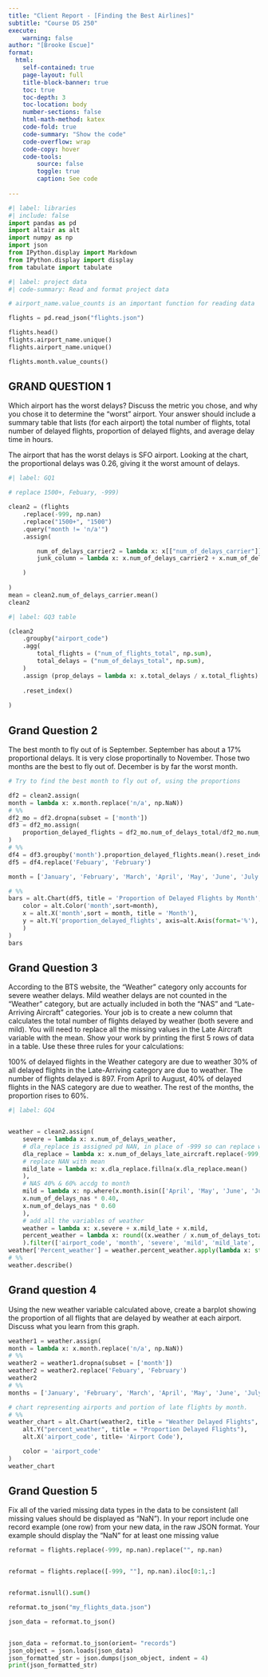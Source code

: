 ```yaml
---
title: "Client Report - [Finding the Best Airlines]"
subtitle: "Course DS 250"
execute:
    warning: false
author: "[Brooke Escue]"
format:
  html:
    self-contained: true
    page-layout: full
    title-block-banner: true
    toc: true
    toc-depth: 3
    toc-location: body
    number-sections: false
    html-math-method: katex
    code-fold: true
    code-summary: "Show the code"
    code-overflow: wrap
    code-copy: hover
    code-tools:
        source: false
        toggle: true
        caption: See code
    
---
```


```python

#| label: libraries
#| include: false
import pandas as pd
import altair as alt
import numpy as np
import json
from IPython.display import Markdown
from IPython.display import display
from tabulate import tabulate

```




```python
#| label: project data
#| code-summary: Read and format project data

# airport_name.value_counts is an important function for reading data 

flights = pd.read_json("flights.json")

flights.head()
flights.airport_name.unique()
flights.airport_name.unique()

flights.month.value_counts()

```


## GRAND QUESTION 1

Which airport has the worst delays? Discuss the metric you chose, and why you chose it to determine the “worst” airport. Your answer should include a summary table that lists (for each airport) the total number of flights, total number of delayed flights, proportion of delayed flights, and average delay time in hours.

The airport that has the worst delays is SFO airport.  Looking at the chart, the proportional delays was 0.26, giving it the worst amount of delays. 

```python
#| label: GQ1

# replace 1500+, Febuary, -999)

clean2 = (flights
    .replace(-999, np.nan)
    .replace("1500+", "1500")
    .query("month != 'n/a'")
    .assign(

        num_of_delays_carrier2 = lambda x: x[["num_of_delays_carrier"]].astype(int),
        junk_column = lambda x: x.num_of_delays_carrier2 + x.num_of_delays_late_aircraft 

    )
    
)
mean = clean2.num_of_delays_carrier.mean()
clean2


```


```python
#| label: GQ3 table

(clean2
    .groupby("airport_code")
    .agg(
        total_flights = ("num_of_flights_total", np.sum), 
        total_delays = ("num_of_delays_total", np.sum),
    )
    .assign (prop_delays = lambda x: x.total_delays / x.total_flights)
    
    .reset_index()
    
)


```


## Grand Question 2 

The best month to fly out of is September.  September has about a 17% proportional delays.  It is very close proportinally to November.  Those two months are the best to fly out of.  December is by far the worst month.

```python

# Try to find the best month to fly out of, using the proportions

df2 = clean2.assign(
month = lambda x: x.month.replace('n/a', np.NaN))
# %%
df2_mo = df2.dropna(subset = ['month'])
df3 = df2_mo.assign(
    proportion_delayed_flights = df2_mo.num_of_delays_total/df2_mo.num_of_flights_total,
)
# %%
df4 = df3.groupby('month').proportion_delayed_flights.mean().reset_index()
df5 = df4.replace('Febuary', 'February')

month = ['January', 'February', 'March', 'April', 'May', 'June', 'July', 'August', 'September', 'October', 'November', 'December']

# %%
bars = alt.Chart(df5, title = 'Proportion of Delayed Flights by Month', width = 400).mark_bar().encode(
    color = alt.Color('month',sort=month),
    x = alt.X('month',sort = month, title = 'Month'),
    y = alt.Y('proportion_delayed_flights', axis=alt.Axis(format='%'), title= "Proportion Delayed Flights",
    )   
)
bars
```



## Grand Question 3 

According to the BTS website, the “Weather” category only accounts for severe weather delays. Mild weather delays are not counted in the “Weather” category, but are actually included in both the “NAS” and “Late-Arriving Aircraft” categories. Your job is to create a new column that calculates the total number of flights delayed by weather (both severe and mild). You will need to replace all the missing values in the Late Aircraft variable with the mean. Show your work by printing the first 5 rows of data in a table. Use these three rules for your calculations:

100% of delayed flights in the Weather category are due to weather
30% of all delayed flights in the Late-Arriving category are due to weather.  The number of flights delayed is 897.  From April to August, 40% of delayed flights in the NAS category are due to weather. The rest of the months, the proportion rises to 60%.

```python
#| label: GQ4


weather = clean2.assign(
    severe = lambda x: x.num_of_delays_weather,
    # dla_replace is assigned pd NAN, in place of -999 so can replace with mean
    dla_replace = lambda x: x.num_of_delays_late_aircraft.replace(-999, np.NaN),
    # replace NAN with mean
    mild_late = lambda x: x.dla_replace.fillna(x.dla_replace.mean()
    ),
    # NAS 40% & 60% accdg to month
    mild = lambda x: np.where(x.month.isin(['April', 'May', 'June', 'July', 'August']),
    x.num_of_delays_nas * 0.40,
    x.num_of_delays_nas * 0.60
    ),
    # add all the variables of weather
    weather = lambda x: x.severe + x.mild_late + x.mild,
    percent_weather = lambda x: round((x.weather / x.num_of_delays_total * 100),2) 
    ).filter(['airport_code', 'month', 'severe', 'mild', 'mild_late', 'weather', 'num_of_delays_total', 'percent_weather'])
weather['Percent_weather'] = weather.percent_weather.apply(lambda x: str(x) + '%')
# %%
weather.describe()


```

## Grand question 4 
Using the new weather variable calculated above, create a barplot showing the proportion of all flights that are delayed by weather at each airport. Discuss what you learn from this graph.

```python
weather1 = weather.assign(
month = lambda x: x.month.replace('n/a', np.NaN))
# %%
weather2 = weather1.dropna(subset = ['month'])
weather2 = weather2.replace('Febuary', 'February')
weather2
# %%
months = ['January', 'February', 'March', 'April', 'May', 'June', 'July', 'August', 'September', 'October', 'November', 'December']

# chart representing airports and portion of late flights by month.
# %%
weather_chart = alt.Chart(weather2, title = "Weather Delayed Flights", width = 300).mark_bar().encode(
    alt.Y("percent_weather", title = "Proportion Delayed Flights"), 
    alt.X('airport_code', title= 'Airport Code'),

    color = 'airport_code'
)
weather_chart
```

## Grand Question 5 
Fix all of the varied missing data types in the data to be consistent (all missing values should be displayed as “NaN”). In your report include one record example (one row) from your new data, in the raw JSON format. Your example should display the “NaN” for at least one missing value

```python

reformat = flights.replace(-999, np.nan).replace("", np.nan)


reformat = flights.replace([-999, ""], np.nan).iloc[0:1,:]


reformat.isnull().sum()

reformat.to_json("my_flights_data.json")

json_data = reformat.to_json()


json_data = reformat.to_json(orient= "records")
json_object = json.loads(json_data)
json_formatted_str = json.dumps(json_object, indent = 4)
print(json_formatted_str)

```

